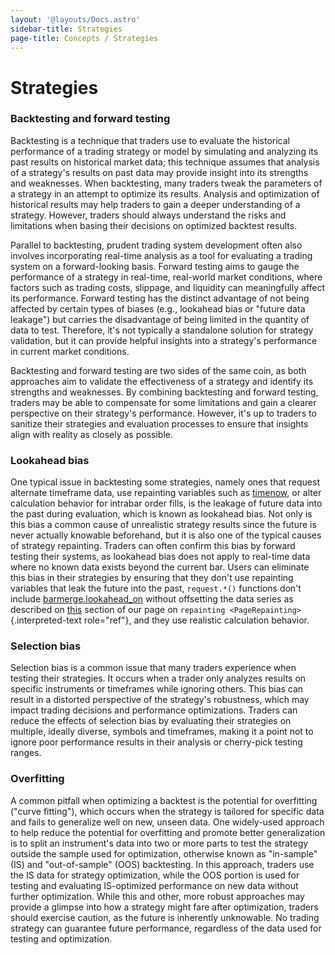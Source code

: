 ```yaml
---
layout: '@layouts/Docs.astro'
sidebar-title: Strategies
page-title: Concepts / Strategies
---
```


# Strategies 


### Backtesting and forward testing 

Backtesting is a technique that traders use to evaluate the historical
performance of a trading strategy or model by simulating and analyzing
its past results on historical market data; this technique assumes that
analysis of a strategy\'s results on past data may provide insight into
its strengths and weaknesses. When backtesting, many traders tweak the
parameters of a strategy in an attempt to optimize its results. Analysis
and optimization of historical results may help traders to gain a deeper
understanding of a strategy. However, traders should always understand
the risks and limitations when basing their decisions on optimized
backtest results.

Parallel to backtesting, prudent trading system development often also
involves incorporating real-time analysis as a tool for evaluating a
trading system on a forward-looking basis. Forward testing aims to gauge
the performance of a strategy in real-time, real-world market
conditions, where factors such as trading costs, slippage, and liquidity
can meaningfully affect its performance. Forward testing has the
distinct advantage of not being affected by certain types of biases
(e.g., lookahead bias or \"future data leakage\") but carries the
disadvantage of being limited in the quantity of data to test.
Therefore, it\'s not typically a standalone solution for strategy
validation, but it can provide helpful insights into a strategy\'s
performance in current market conditions.

Backtesting and forward testing are two sides of the same coin, as both
approaches aim to validate the effectiveness of a strategy and identify
its strengths and weaknesses. By combining backtesting and forward
testing, traders may be able to compensate for some limitations and gain
a clearer perspective on their strategy\'s performance. However, it\'s
up to traders to sanitize their strategies and evaluation processes to
ensure that insights align with reality as closely as possible.

### Lookahead bias 

One typical issue in backtesting some strategies, namely ones that
request alternate timeframe data, use repainting variables such as
[timenow](https://www.tradingview.com/pine-script-reference/v5/#var_timenow),
or alter calculation behavior for intrabar order fills, is the leakage
of future data into the past during evaluation, which is known as
lookahead bias. Not only is this bias a common cause of unrealistic
strategy results since the future is never actually knowable beforehand,
but it is also one of the typical causes of strategy repainting. Traders
can often confirm this bias by forward testing their systems, as
lookahead bias does not apply to real-time data where no known data
exists beyond the current bar. Users can eliminate this bias in their
strategies by ensuring that they don\'t use repainting variables that
leak the future into the past, `request.*()` functions don\'t include
[barmerge.lookahead_on](https://www.tradingview.com/pine-script-reference/v5/#const_barmerge%7Bdot%7Dlookahead_on)
without offsetting the data series as described on
[this](https://www.tradingview.com/pine-script-docs/en/v5/concepts/Repainting.html?highlight=barmerge#future-leak-with-request-security)
section of our page on `repainting <PageRepainting>`{.interpreted-text
role="ref"}, and they use realistic calculation behavior.

### Selection bias 

Selection bias is a common issue that many traders experience when
testing their strategies. It occurs when a trader only analyzes results
on specific instruments or timeframes while ignoring others. This bias
can result in a distorted perspective of the strategy\'s robustness,
which may impact trading decisions and performance optimizations.
Traders can reduce the effects of selection bias by evaluating their
strategies on multiple, ideally diverse, symbols and timeframes, making
it a point not to ignore poor performance results in their analysis or
cherry-pick testing ranges.

### Overfitting 

A common pitfall when optimizing a backtest is the potential for
overfitting (\"curve fitting\"), which occurs when the strategy is
tailored for specific data and fails to generalize well on new, unseen
data. One widely-used approach to help reduce the potential for
overfitting and promote better generalization is to split an
instrument\'s data into two or more parts to test the strategy outside
the sample used for optimization, otherwise known as \"in-sample\" (IS)
and \"out-of-sample\" (OOS) backtesting. In this approach, traders use
the IS data for strategy optimization, while the OOS portion is used for
testing and evaluating IS-optimized performance on new data without
further optimization. While this and other, more robust approaches may
provide a glimpse into how a strategy might fare after optimization,
traders should exercise caution, as the future is inherently unknowable.
No trading strategy can guarantee future performance, regardless of the
data used for testing and optimization.


